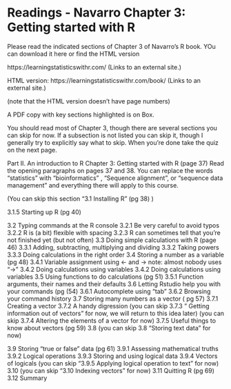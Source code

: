 # Readings - Navarro Chapter 3: Getting started with R

Please read the indicated sections of Chapter 3 of Navarro's R book.  YOu can download it here or find the HTML version

https://learningstatisticswithr.com/ (Links to an external site.)

HTML version: https://learningstatisticswithr.com/book/ (Links to an external site.)

(note that the HTML version doesn't have page numbers)

A PDF copy with key sections highlighted is on Box.

You should read most of Chapter 3, though there are several sections you can skip for now.  If a subsection is not listed you can skip it, though I generally try to explicitly say what to skip.  When you're done take the quiz on the next page.

 

Part II. An introduction to R
Chapter 3: Getting started with R (page 37)
Read the opening paragraphs on pages 37 and 38.  You can replace the words "statistics" with "bioinformatics" , "Sequence alignment", or "sequence data management" and everything there will apply to this course.

(You can skip this section "3.1 Installing R" (pg 38)  )

3.1.5 Starting up R (pg 40)

3.2 Typing commands at the R console
3.2.1 Be very careful to avoid typos
3.2.2 R is (a bit) flexible with spacing
3.2.3 R can sometimes tell that you’re not finished yet (but not often)
3.3 Doing simple calculations with R (page 46)
3.3.1 Adding, subtracting, multiplying and dividing
3.3.2 Taking powers
3.3.3 Doing calculations in the right order
3.4 Storing a number as a variable (pg 48)
3.4.1 Variable assignment using <- and ->
note: almost nobody uses "->"
3.4.2 Doing calculations using variables
3.4.2 Doing calculations using variables
3.5 Using functions to do calculations (pg 51)
3.5.1 Function arguments, their names and their defaults
3.6 Letting Rstudio help you with your commands (pg (54)
3.6.1 Autocomplete using “tab”
3.6.2 Browsing your command history
3.7 Storing many numbers as a vector ( pg 57)
3.7.1 Creating a vector
3.7.2 A handy digression
(you can skip 3.7.3  " Getting information out of vectors" for now, we will return to this idea later)
(you can skip 3.7.4 Altering the elements of a vector for now)
3.7.5 Useful things to know about vectors (pg 59)
3.8 (you can skip 3.8 "Storing text data" for now)

3.9 Storing “true or false” data (pg 61)
3.9.1 Assessing mathematical truths
3.9.2 Logical operations
3.9.3 Storing and using logical data
3.9.4 Vectors of logicals
(you can skip "3.9.5 Applying logical operation to text" for now)
3.10 (you can skip "3.10 Indexing vectors" for now)
3.11 Quitting R (pg 69)
3.12 Summary
